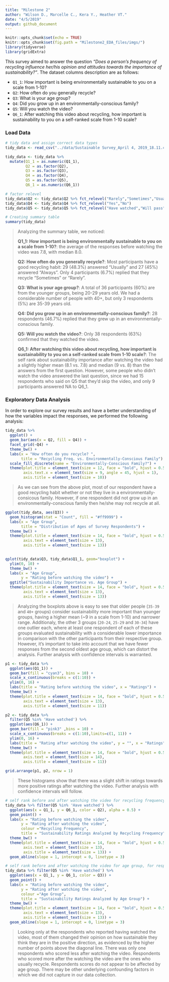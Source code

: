 ```yaml
---
title: "Milestone 2"
author: "Wilson D., Marcelle C., Kera Y., Heather VT."
date: "4/5/2019"
output: github_document
---
```


```r
knitr::opts_chunk$set(echo = TRUE)
knitr::opts_chunk$set(fig.path = "Milestone2_EDA_files/imgs/")
library(tidyverse)
library(gridExtra)
```

This survey aimed to answer the question *"Does a person’s frequency of recycling influence her/his opinion and attitudes towards the importance of sustainability?"*. The dataset columns description are as follows:

  - `Q1_1`: How important is being environmentally sustainable to you on a scale from 1-10?
  - `Q2`: How often do you generally recycle?
  - `Q3`: What is your age group?
  - `Q4`: Did you grow up in an environmentally-conscious family?
  - `Q5`: Will you watch the video? 
  - `Q6_1`: After watching this video about recycling, how important is sustainability to you on a self-ranked scale from 1-10 scale?

### Load Data

```r
# tidy data and assign correct data types
tidy_data <- read_csv("../data/Sustainable Survey_April 4, 2019_18.11.csv", col_types = cols(.default = col_character()))[3:62,18:23]

tidy_data <- tidy_data %>% 
  mutate(Q1_1 = as.numeric(Q1_1),
         Q2 = as.factor(Q2),
         Q3 = as.factor(Q3),
         Q4 = as.factor(Q4),
         Q5 = as.factor(Q5),
         Q6_1 = as.numeric(Q6_1))

# factor relevel
tidy_data$Q2 <- tidy_data$Q2 %>% fct_relevel("Rarely","Sometimes","Usually","Always")
tidy_data$Q4 <- tidy_data$Q4 %>% fct_relevel("Yes","No")
tidy_data$Q5 <- tidy_data$Q5 %>% fct_relevel("Have watched","Will pass")
```


```r
# Creating summary table
summary(tidy_data)
```

> Analyzing the summary table, we noticed:
>
> **Q1_1: How important is being environmentally sustainable to you on a scale from 1-10?**: the average of the responses before watching the video was 7.8, with median 8.0.
>
> **Q2: How often do you generally recycle?**: Most participants have a good recycling habit: 29 (48.3%) answered "Usually" and 27 (45%) answered "Always". Only 4 participants (6.7%) replied that they recycle "Sometimes" or "Rarely".
>
> **Q3: What is your age group?**: A total of 36 participants (60%) are from the younger groups, being 20-29 years old. We had a considerable number of people with 40+, but only 3 respondents (5%) are 35-39 years old.
>
> **Q4: Did you grow up in an environmentally-conscious family?**: 28 respondents (46.7%) replied that they grew up in an environmentally-conscious family.
>
> **Q5: Will you watch the video?**: Only 38 respondents (63%) confirmed that they watched the video.
>
> **Q6_1: After watching this video about recycling, how important is sustainability to you on a self-ranked scale from 1-10 scale?**: The self rank about sustainability importance after watching the video had a slightly higher mean (8.1 vs. 7.8) and median (9 vs. 8) than the answers from the first question. However, some people who didn't watch the video answered the last question, since we had 15 respondents who said on Q5 that they'd skip the video, and only 9 participants answered NA to Q6_1. 

### Exploratory Data Analysis

In order to explore our survey results and have a better understanding of how the variables impact the responses, we performed the following analysis:

```r
tidy_data %>% 
  ggplot() +
  geom_bar(aes(x = Q2, fill = Q4)) +
  facet_grid(~Q4) +
  theme_bw() +
  labs(x = "How often do you recycle? ",
       title = "Recycling Freq. vs. Environmentally-Conscious Family") +
  scale_fill_discrete(name = "Environmentally-Conscious Family?") +
  theme(plot.title = element_text(size = 12, face = "bold", hjust = 0.5),
        axis.text.x = element_text(size = 9, angle = 45, hjust = 1),
        axis.title = element_text(size = 10))
```

> As we can see from the above plot, most of our respondent have a good recycling habit whether or not they live in a environmentally-consicous family. However, if one respondent did not grow up in an environmentally-conscious family then he/she may not recycle at all.

```R
ggplot(tidy_data, aes(Q3)) +
  geom_histogram(stat = "Count", fill = "#ff9999") +
  labs(x = "Age Group",
       title = "Distribution of Ages of Survey Respondents") +
  theme_bw() +
  theme(plot.title = element_text(size = 14, face = "bold", hjust = 0.5),
        axis.text = element_text(size = 13),
        axis.title = element_text(size = 13))
  
```

```r
qplot(tidy_data$Q3, tidy_data$Q1_1, geom="boxplot") +
  ylim(0, 10) +
  theme_bw() +
  labs(x = "Age Group",
       y = "Rating before watching the video") +
  ggtitle("Sustainability Importance vs. Age Group") +
  theme(plot.title = element_text(size = 14, face = "bold", hjust = 0.5),
        axis.text = element_text(size = 13),
        axis.title = element_text(size = 13))
```


> Analyzing the boxplots above is easy to see that older people (`35-39` and `40+` groups) consider sustainability more important than younger groups, having a higher mean (~9 in a scale from 1-10) and narrower range. Additionaly, the other 3 groups (`20-24`, `25-29` and `30-34`) have one outlier each, where at least one respondent of each of these groups evaluated sustainability with a considerable lower importance in comparison with the other participants from their respective group. However, it's important to take into account that we have fewer responses from the second oldest age group, which can distort the analysis. Further analysis with confidence intervals is warranted.

```r
p1 <- tidy_data %>%
  ggplot(aes(Q1_1)) +
  geom_bar(fill = "cyan3", bins = 10) +
  scale_x_continuous(breaks = c(1:10)) +
  ylim(0, 16) +
  labs(title = "Rating before watching the video", x = "Ratings") +
  theme_bw() +
  theme(plot.title = element_text(size = 14, face = "bold", hjust = 0.5),
        axis.text = element_text(size = 13),
        axis.title = element_text(size = 11))

p2 <- tidy_data %>%
  filter(Q5 %in% 'Have watched') %>%
  ggplot(aes(Q6_1)) +
  geom_bar(fill = "pink3" ,bins = 10) +
  scale_x_continuous(breaks = c(1:10),limits=c(1, 11)) +
  ylim(0, 16) +
  labs(title = "Rating after watching the video", y = "", x = "Ratings") +
  theme_bw() +
  theme(plot.title = element_text(size = 14, face = "bold", hjust = 0.5),
        axis.text = element_text(size = 14),
        axis.title = element_text(size = 11))

grid.arrange(p1, p2, nrow = 1)
```

> These histograms show that there was a slight shift in ratings towards more positive ratings after watching the video. Further analysis with confidence intervals will follow.

```r
# self rank before and after watching the video for recycling frequency, for respondents who watched the video
tidy_data %>% filter(Q5 %in% 'Have watched') %>% 
  ggplot(aes(x = Q1_1, y = Q6_1, color = Q2), alpha = 0.5) +
  geom_point() +
  labs(x = "Rating before watching the video",
       y = "Rating after watching the video",
       colour ="Recycling Frequency",
       title = "Sustainability Ratings Analyzed by Recycling Frequency") +
  theme_bw() +
  theme(plot.title = element_text(size = 14, face = "bold", hjust = 0.5),
        axis.text = element_text(size = 13),
        axis.title = element_text(size = 13)) +
  geom_abline(slope = 1, intercept = 0, linetype = 3)

# self rank before and after watching the video for age group, for respondents who watched the video
tidy_data %>% filter(Q5 %in% 'Have watched') %>% 
  ggplot(aes(x = Q1_1, y = Q6_1, color = Q3)) +
  geom_point() +
  labs(x = "Rating before watching the video",
       y = "Rating after watching the video",
       colour ="Age Group",
       title = "Sustainability Ratings Analyzed by Age Group") +
  theme_bw() +
  theme(plot.title = element_text(size = 14, face = "bold", hjust = 0.5),
        axis.text = element_text(size = 13),
        axis.title = element_text(size = 13)) +
  geom_abline(slope = 1, intercept = 0, linetype = 3)
```

> Looking only at the respondents who reported having watched the video, most of them changed their opinion on how sustainable they think they are in the positive direction, as evidenced by the higher number of points above the diagonal line. There was only one respondents who scored less after watching the video. Respondents who scored more after the watching the video are the ones who usually recycle. Respondents scores do not appear to be affected by age group. There may be other underlying confounding factors in which we did not capture in our data collection.